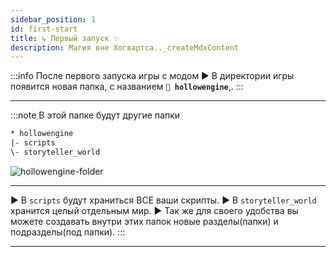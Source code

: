 ```yaml
---
sidebar_position: 1
id: first-start
title: ↳ Первый запуск ✨
description: Магия вне Хогвартса.._createMdxContent
---
```


:::info После первого запуска игры с модом
▶ В директории игры появится новая папка, с названием **`📁 hollowengine`**,.
:::

---

:::note В этой папке будут другие папки
```txt
* hollowengine
|- scripts
\- storyteller_world
```
![hollowengine-folder](../.resources/hollowengine-folder.png)

---

▶ В `scripts` будут храниться ВСЕ ваши скрипты.
▶ В `storyteller_world` хранится целый отдельным мир.
▶ Так же для своего удобства вы можете создавать внутри этих папок новые разделы(папки) и подразделы(под папки).
:::

---
